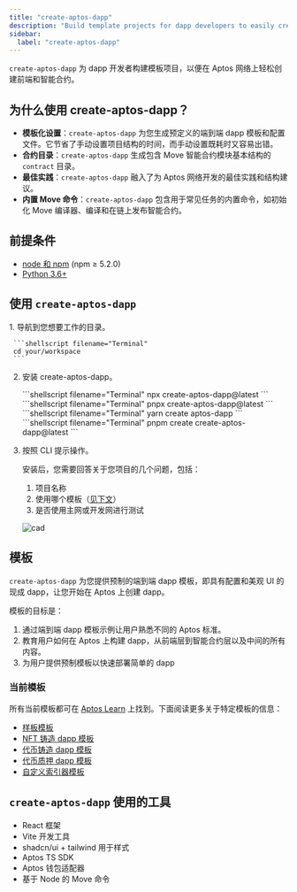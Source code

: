```yaml
---
title: "create-aptos-dapp"
description: "Build template projects for dapp developers to easily create front-end and smart contracts on the Aptos network"
sidebar:
  label: "create-aptos-dapp"
---
```



`create-aptos-dapp` 为 dapp 开发者构建模板项目，以便在 Aptos 网络上轻松创建前端和智能合约。

## 为什么使用 create-aptos-dapp？

- **模板化设置**：`create-aptos-dapp` 为您生成预定义的端到端 dapp 模板和配置文件。它节省了手动设置项目结构的时间，而手动设置既耗时又容易出错。
- **合约目录**：`create-aptos-dapp` 生成包含 Move 智能合约模块基本结构的 `contract` 目录。
- **最佳实践**：`create-aptos-dapp` 融入了为 Aptos 网络开发的最佳实践和结构建议。
- **内置 Move 命令**：`create-aptos-dapp` 包含用于常见任务的内置命令，如初始化 Move 编译器、编译和在链上发布智能合约。

## 前提条件

- [node 和 npm](https://nodejs.org/en) (npm ≥ 5.2.0)
- [Python 3.6+](https://www.python.org/)

## 使用 `create-aptos-dapp`

<Steps>
  1. 导航到您想要工作的目录。

     ```shellscript filename="Terminal"
     cd your/workspace
     ```

  2. 安装 create-aptos-dapp。

     <Tabs>
       <TabItem label="npx">
         ```shellscript filename="Terminal"
         npx create-aptos-dapp@latest
         ```
       </TabItem>

       <TabItem label="pnpx">
         ```shellscript filename="Terminal"
         pnpx create-aptos-dapp@latest
         ```
       </TabItem>

       <TabItem label="yarn">
         ```shellscript filename="Terminal"
         yarn create aptos-dapp
         ```
       </TabItem>

       <TabItem label="pnpm">
         ```shellscript filename="Terminal"
         pnpm create create-aptos-dapp@latest
         ```
       </TabItem>
     </Tabs>

  3. 按照 CLI 提示操作。

     安装后，您需要回答关于您项目的几个问题，包括：

     1. 项目名称
     2. 使用哪个模板（[见下文](#current-templates)）
     3. 是否使用主网或开发网进行测试

     ![cad](~/images/cad-video.gif)
</Steps>

## 模板

`create-aptos-dapp` 为您提供预制的端到端 dapp 模板，即具有配置和美观 UI 的现成 dapp，让您开始在 Aptos 上创建 dapp。

模板的目标是：

1. 通过端到端 dapp 模板示例让用户熟悉不同的 Aptos 标准。
2. 教育用户如何在 Aptos 上构建 dapp，从前端层到智能合约层以及中间的所有内容。
3. 为用户提供预制模板以快速部署简单的 dapp

### 当前模板

所有当前模板都可在 [Aptos Learn](https://learn.aptoslabs.com/en/dapp-templates) 上找到。下面阅读更多关于特定模板的信息：

- [样板模板](https://learn.aptoslabs.com/en/dapp-templates/boilerplate-template)
- [NFT 铸造 dapp 模板](https://learn.aptoslabs.com/en/dapp-templates/nft-minting-template)
- [代币铸造 dapp 模板](https://learn.aptoslabs.com/en/dapp-templates/token-minting-template)
- [代币质押 dapp 模板](https://learn.aptoslabs.com/en/dapp-templates/token-staking-template)
- [自定义索引器模板](https://learn.aptoslabs.com/en/dapp-templates/custom-indexer-template)

## `create-aptos-dapp` 使用的工具

- React 框架
- Vite 开发工具
- shadcn/ui + tailwind 用于样式
- Aptos TS SDK
- Aptos 钱包适配器
- 基于 Node 的 Move 命令
